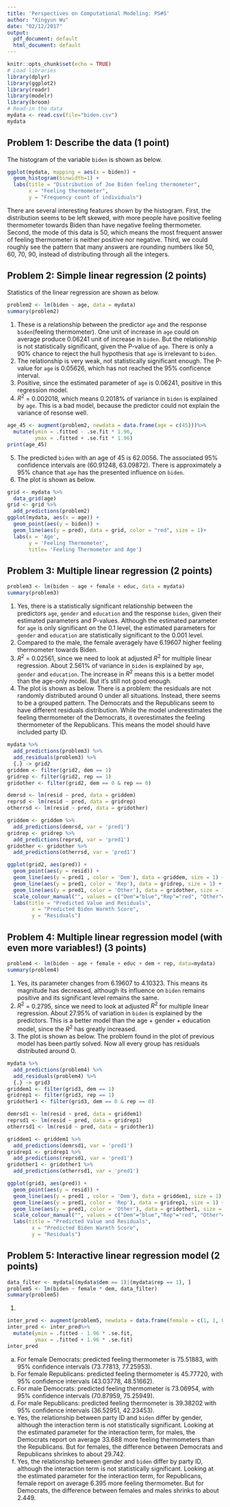 ```yaml
---
title: 'Perspectives on Computational Modeling: PS#5'
author: "Xingyun Wu"
date: "02/12/2017"
output:
  pdf_document: default
  html_document: default
---
```


```r
knitr::opts_chunk$set(echo = TRUE)
# Load libraries
library(dplyr)
library(ggplot2)
library(readr)
library(modelr)
library(broom)
# Read-in the data
mydata <- read.csv(file="biden.csv")
mydata
```



## Problem 1: Describe the data (1 point)

The histogram of the variable `biden` is shown as below.

```r
ggplot(mydata, mapping = aes(x = biden)) +
  geom_histogram(binwidth=1) +
  labs(title = "Distribution of Joe Biden feeling thermometer",
       x = "Feeling thermometer",
       y = "Frequency count of individuals")
```
There are several interesting features shown by the histogram. First, the distribution seems to be left skewed, with more people have positive feeling thermometer towards Biden than have negative feeling thermometer. Second, the mode of this data is 50, which means the most frequent answer of feeling thermometer is neither positive nor negative. Third, we could roughly see the pattern that many answers are rounding numbers like 50, 60, 70, 90, instead of distributing through all the integers.

## Problem 2: Simple linear regression (2 points)

Statistics of the linear regression are shown as below.

```r
problem2 <- lm(biden ~ age, data = mydata)
summary(problem2)
```

1. These is a relationship between the predictor `age` and the response `biden`(feeling thermometer). One unit of increase in `age` could on average produce 0.06241 unit of increase in `biden`. But the relationship is not statistically significant, given the P-value of `age`. There is only a 90% chance to reject the hull hypothesis that `age` is irrelevant to `biden`.
2. The relationship is very weak, not statistically significant enough. The P-value for `age` is 0.05626, which has not reached the 95% conficence interval.
3. Positive, since the estimated parameter of `age` is 0.06241, positive in this regression model.
4. $R^2$ = 0.002018, which means 0.2018% of variance in `biden` is explained by `age`. This is a bad model, because the predictor could not explain the variance of resonse well.
```r
age_45 <- augment(problem2, newdata = data.frame(age = c(45)))%>%
  mutate(ymin = .fitted - .se.fit * 1.96,
         ymax = .fitted + .se.fit * 1.96)
print(age_45)
```
5. The predicted `biden` with an age of 45 is 62.0056. The associated 95% confidence intervals are (60.91248, 63.09872). There is approximately a 95% chance that `age` has the presented influence on `biden`.
6. The plot is shown as below.

```r
grid <- mydata %>% 
  data_grid(age) 
grid <- grid %>% 
  add_predictions(problem2) 
ggplot(mydata, aes(x = age)) +
  geom_point(aes(y = biden)) +
  geom_line(aes(y = pred), data = grid, color = "red", size = 1)+
  labs(x = 'Age',
       y = 'Feeling Thermometer',
       title= 'Feeling Thermometer and Age')
```

## Problem 3: Multiple linear regression (2 points)

```r
problem3 <- lm(biden ~ age + female + educ, data = mydata)
summary(problem3)
```
1. Yes, there is a statistically significant relationship between the predictors `age`, `gender` and `education` and the response `biden`, given their estimated parameters and P-values. Although the estimated parameter for `age` is only significant on the 0.1 level, the estimated parameters for `gender` and `education` are statistically significant to the 0.001 level.
2. Compared to the male, the female averagely have 6.19607 higher feeling thermometer towards Biden.
3. $R^2$ = 0.02561, since we need to look at adjusted $R^2$ for multiple linear regression. About 2.561% of variance in `biden` is explained by `age`, `gender` and `education`. The increase in $R^2$ means this is a better model than the age-only model. But it's still not good enough.
4. The plot is shown as below. There is a problem: the residuals are not randomly distributed around 0 under all situations. Instead, there seems to be a grouped pattern. The Democrats and the Republicans seem to have different residuals distribution. While the model underestimates the feeling thermometer of the Democrats, it overestimates the feeling thermometer of the Republicans. This means the model should have included party ID.

```r
mydata %>%
  add_predictions(problem3) %>%
  add_residuals(problem3) %>%
  {.} -> grid2
griddem <- filter(grid2, dem == 1)
gridrep <- filter(grid2, rep == 1)
gridother <- filter(grid2, dem == 0 & rep == 0)

demrsd <- lm(resid ~ pred, data = griddem)
reprsd <- lm(resid ~ pred, data = gridrep)
otherrsd <- lm(resid ~ pred, data = gridother)

griddem <- griddem %>%
  add_predictions(demrsd, var = 'pred1')
gridrep <- gridrep %>%
  add_predictions(reprsd, var = 'pred1')
gridother <- gridother %>%
  add_predictions(otherrsd, var = 'pred1')

ggplot(grid2, aes(pred)) +
  geom_point(aes(y = resid)) +
  geom_line(aes(y = pred1 , color = 'Dem'), data = griddem, size = 1) +
  geom_line(aes(y = pred1, color = 'Rep'), data = gridrep, size = 1) +
  geom_line(aes(y = pred1, color = 'Other'), data = gridother, size = 1) +
  scale_colour_manual("", values = c("Dem"="blue","Rep"="red", "Other"="green")) +
  labs(title = "Predicted Value and Residuals",
        x = "Predicted Biden Warmth Score",
        y = "Residuals")
```

## Problem 4: Multiple linear regression model (with even more variables!) (3 points)
```r
problem4 <- lm(biden ~ age + female + educ + dem + rep, data=mydata)
summary(problem4)
```

1. Yes, its parameter changes from 6.19607 to 4.10323. This means its magnitude has decreased, although its influence on `biden` remains positive and its significant level remains the same.
2. $R^2$ = 0.2795, since we need to look at adjusted $R^2$ for multiple linear regression. About 27.95% of variation in `biden` is explained by the predictors. This is a better model than the age + gender + education model, since the $R^2$ has greatly increased.
3. The plot is shown as below. The problem found in the plot of previous model has been partly solved. Now all every group has residuals distributed around 0.
```r
mydata %>%
  add_predictions(problem4) %>%
  add_residuals(problem4) %>%
  {.} -> grid3
griddem1 <- filter(grid3, dem == 1)
gridrep1 <- filter(grid3, rep == 1)
gridother1 <- filter(grid3, dem == 0 & rep == 0)

demrsd1 <- lm(resid ~ pred, data = griddem1)
reprsd1 <- lm(resid ~ pred, data = gridrep1)
otherrsd1 <- lm(resid ~ pred, data = gridother1)

griddem1 <- griddem1 %>%
  add_predictions(demrsd1, var = 'pred1')
gridrep1 <- gridrep1 %>%
  add_predictions(reprsd1, var = 'pred1')
gridother1 <- gridother1 %>%
  add_predictions(otherrsd1, var = 'pred1')

ggplot(grid3, aes(pred)) +
  geom_point(aes(y = resid)) +
  geom_line(aes(y = pred1 , color = 'Dem'), data = griddem1, size = 1) +
  geom_line(aes(y = pred1, color = 'Rep'), data = gridrep1, size = 1) +
  geom_line(aes(y = pred1, color = 'Other'), data = gridother1, size = 1) +
  scale_colour_manual("", values = c("Dem"="blue","Rep"="red", "Other"="green")) +
  labs(title = "Predicted Value and Residuals",
        x = "Predicted Biden Warmth Score",
        y = "Residuals")
```

## Problem 5: Interactive linear regression model (2 points)
```r
data_filter <- mydata[(mydata$dem == 1)|(mydata$rep == 1), ]
problem5 <- lm(biden ~ female * dem, data_filter)
summary(problem5)
```
1. 
```r
inter_pred <- augment(problem5, newdata = data.frame(female = c(1, 1, 0, 0), dem = c(1, 0, 1, 0)))
inter_pred <- inter_pred%>%
  mutate(ymin = .fitted - 1.96 * .se.fit,
         ymax = .fitted + 1.96 * .se.fit)
inter_pred
```
a) For female Democrats: predicted feeling thermometer is 75.51883, with 95% confidence intervals (73.77813, 77.25953). 
b) For female Republicans: predicted feeling thermometer is 45.77720, with 95% confidence intervals (43.03778, 48.51662).
c) For male Democrats: predicted feeling thermometer is 73.06954, with 95% confidence intervals (70.87959, 75.25949).
d) For male Republicans: predicted feeling thermometer is 39.38202 with 95% confidence intervals (36.52951, 42.23453).
e) Yes, the relationship between party ID and `biden` differ by gender, although the interaction term is not statistically significant. Looking at the estimated parameter for the interaction term, for males, the Democrats report on average 33.688 more feeling thermometers than the Republicans. But for females, the difference between Democrats and Republicans shrinkes to about 29.742.
f) Yes, the relationship between gender and `biden` differ by party ID, although the interaction term is not statistically significant. Looking at the estimated parameter for the interaction term, for Republicans, female report on average 6.395 more feeling thermometer. But for Democrats, the difference between females and males shrinks to about 2.449.
